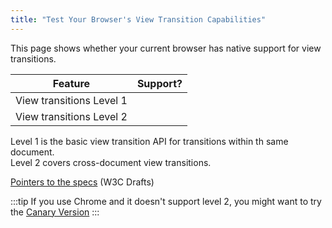 ```yaml
---
title: "Test Your Browser's View Transition Capabilities"
---
```



This page shows whether your current browser has native support for view transitions.

|Feature|Support?|
|-------|---------|
|View transitions Level 1|<span id="level1"/>|
|View transitions Level 2|<span id="level2"/>|

Level 1 is the basic view transition API for transitions within th same document.\
Level 2 covers cross-document view transitions.

[Pointers to the specs](/jotter/api/references/#w3c-drafts) (W3C Drafts)

:::tip
If you use Chrome and it doesn't support level 2, you might want to try the [Canary Version]( https://www.google.com/chrome/canary/)
:::


<style>{`
	#level1::before {
			content: 'Not supported';
		}
	#level2::before {
			content: 'Not supported';
		}

	@supports (view-transition-name: a) {
		#level1::before {
			content: 'Supported';
			background-color: lightgreen;
			color: black;
			display: inline-block;
			margin: auto;
			padding: 0.5ex 1ex;
			width: 100%;
		}
	}
	@supports (view-transition-class: b) {
		#level2::before {
			content: 'Supported';
			background-color: lightgreen;
			color: black;
			padding: 0.5ex 1ex;
		}
	}
`}</style>
